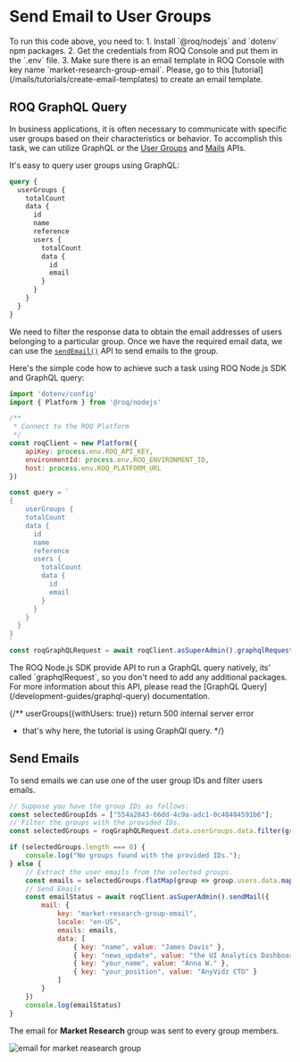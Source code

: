 
# Send Email to User Groups

<Callout type="info">
To run this code above, you need to:
1. Install `@roq/nodejs` and `dotenv` npm packages. 
2. Get the credentials from ROQ Console and put them in the `.env` file.
3. Make sure there is an email template in ROQ Console with key name `market-research-group-email`. Please, go to this [tutorial](/mails/tutorials/create-email-templates) to create an email template.
</Callout>

## ROQ GraphQL Query

In business applications, it is often necessary to communicate with specific user groups based on their characteristics or behavior. To accomplish this task, we can utilize GraphQL or the [User Groups](/user-groups/api) and [Mails](/mails/api) APIs.

It's easy to query user groups using GraphQL:

```graphql
query {
  userGroups {
  	totalCount
    data {
      id
  	  name
  	  reference
      users {
        totalCount
        data {
          id
          email
        }
      }
    }
  }
}
```

We need to filter the response data to obtain the email addresses of users belonging to a particular group. Once we have the required email data, we can use the [`sendEmail()`](/mails/api#sendmail) API to send emails to the group.

Here's the simple code how to achieve such a task using ROQ Node.js SDK and GraphQL query:

```js filename="user-groups-query-example.js"
import 'dotenv/config'
import { Platform } from '@roq/nodejs'

/**
 * Connect to the ROQ Platform
 */
const roqClient = new Platform({
	apiKey: process.env.ROQ_API_KEY,
	environmentId: process.env.ROQ_ENVIRONMENT_ID,
	host: process.env.ROQ_PLATFORM_URL
})

const query = `
{
    userGroups {
  	totalCount
    data {
      id
  	  name
  	  reference
      users {
        totalCount
        data {
          id
		  email
        }
      }
    } 
  }
}
`
const roqGraphQLRequest = await roqClient.asSuperAdmin().graphqlRequest(query);
```

<Callout type="info">
The ROQ Node.js SDK provide API to run a GraphQL query natively, its' called `graphqlRequest`, so you don't need to add any additional packages. For more information about this API, please read the [GraphQL Query](/development-guides/graphql-query) documentation.
</Callout>

{/** userGroups({withUsers: true}) return 500 internal server error
 * that's why here, the tutorial is using GraphQl query.
*/}


## Send Emails

To send emails we can use one of the user group IDs and filter users emails.

```js
// Suppose you have the group IDs as follows:
const selectedGroupIds = ["554a2843-66dd-4c9a-adc1-0c48484591b6"];
// Filter the groups with the provided IDs.
const selectedGroups = roqGraphQLRequest.data.userGroups.data.filter(group => selectedGroupIds.includes(group.id));

if (selectedGroups.length === 0) {
	console.log("No groups found with the provided IDs.");
} else {
	// Extract the user emails from the selected groups.
	const emails = selectedGroups.flatMap(group => group.users.data.map(user => user.email));
	// Send Emails
	const emailStatus = await roqClient.asSuperAdmin().sendMail({
		mail: {
			key: "market-research-group-email",
			locale: "en-US",
			emails: emails,
			data: [
				{ key: "name", value: "James Davis" },
				{ key: "news_update", value: "the UI Analytics Dashboard is available!" },
				{ key: "your_name", value: "Anna W." },
				{ key: "your_position", value: "AnyVidz CTO" }
			]
		}
	})
	console.log(emailStatus)
}
```
The email for **Market Research** group was sent to every group members.

![email for market reasearch group](/email-group-template.png)
